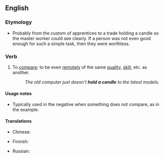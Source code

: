 ==English==

===Etymology===
* Probably from the custom of apprentices to a trade holding a candle so the master worker could see clearly. If a person was not even good enough for such a simple task, then they were worthless.

===Verb===
{{en-verb|holds a candle|holding a candle|held a candle}}

# {{context|idiomatic}} To [[compare]]; to be even [[remote]]ly of the same [[quality]], [[skill]], etc. as another.
#: ''The old computer just doesn't '''hold a candle''' to the latest models.''

====Usage notes====
* Typically used in the negative when something does not compare, as in the example.

====Translations====
{{trans-top|be even remotely of the same quality}}
* Chinese:
*: {{trreq|cmn}}
* Finnish: {{t-|fi|pärjätä}}
{{trans-mid}}
* Russian: {{t+|ru|в подмётки не годиться|tr=v podmjótki ne godít'sja}} {{qualifier|not (even) suitable for soles}}
{{trans-bottom}}